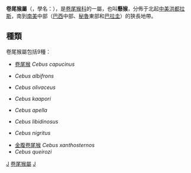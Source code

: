 {{Automatic taxobox
| taxon = Cebus
| authority = [[約翰·克里斯蒂安·波利卡普·埃爾克斯勒本|Erxleben]]，1777
| image = Capuchin Costa Rica.jpg
| image_caption = [[卷尾猴|卷尾猴]] (''Cebus capucinus'')
| type_species = ''Simia capucina''
| type_species_authority = [[卡爾·林奈|Linnaeus]], 1758
}}

'''卷尾猴屬'''（{{lang-en|Gracile capuchin monkey}}，學名：''{{sname|es|Cebus}}''），是[[卷尾猴科|卷尾猴科]]的一屬，也叫'''懸猴'''，分佈于北起[[中美|中美]][[洪都拉斯|洪都拉斯]]，南到[[南美|南美]]中部（[[巴西|巴西]]中部、[[秘魯|秘魯]]東部和[[巴拉圭|巴拉圭]]）的狹長地帶。

== 種類 ==
卷尾猴屬包括9種：
* [[卷尾猴|卷尾猴]] ''Cebus capucinus''
* {{le|白额卷尾猴| White-fronted capuchin}} ''Cebus albifrons''
* {{le|黑带卷尾猴| Wedge-capped capuchin}} ''Cebus olivaceus''
* ''Cebus kaapori''
* {{le|黑帽卷尾猴| Tufted capuchin}} ''Cebus apella''
* {{le|黑纹卷尾猴| Black-striped capuchin}} ''Cebus libidinosus''
* {{le|黑卷尾猴| Black capuchin}} ''Cebus nigritus''
* [[金腹卷尾猴|金腹卷尾猴]] ''Cebus xanthosternos''
* ''Cebus queirozi''
{{簡鼻亞目|S.}}
{{Taxonbar|from=Q8447051}}

[[Category:卷尾猴科|J]]
[[Category:卷尾猴屬|]]
[[Category:1777年描述的分类群|J]]
